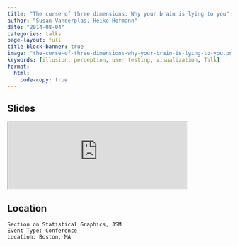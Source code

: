 ```yaml
---
title: "The curse of three dimensions: Why your brain is lying to you"
author: "Susan Vanderplas, Heike Hofmann"
date: "2014-08-04"
categories: talks
page-layout: full
title-block-banner: true
image: "the-curse-of-three-dimensions-why-your-brain-is-lying-to-you.png"
keywords: [illusion, perception, user testing, visualization, Talk]
format:
  html:
    code-copy: true
---
```

 
## Slides

<iframe src='https://srvanderplas.github.io/Presentation-Archive/JSM2014/WhyYourBrainIsLyingToYou/JSM2014.html#/' height='auto' width='80%'>
                        </iframe>
## Location

    Section on Statistical Graphics, JSM
    Event Type: Conference
    Location: Boston, MA

